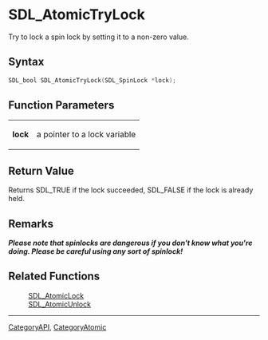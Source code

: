 = SDL_AtomicTryLock =

Try to lock a spin lock by setting it to a non-zero value.

== Syntax ==

<syntaxhighlight lang='c'>
SDL_bool SDL_AtomicTryLock(SDL_SpinLock *lock);
</syntaxhighlight>

== Function Parameters ==

{|
|'''lock'''
|a pointer to a lock variable
|}

== Return Value ==

Returns SDL_TRUE if the lock succeeded, SDL_FALSE if the lock is already
held.



== Remarks ==

'''''Please note that spinlocks are dangerous if you don't know what
you're doing. Please be careful using any sort of spinlock!'''''

== Related Functions ==

:[[SDL_AtomicLock]]
:[[SDL_AtomicUnlock]]

----
[[CategoryAPI]], [[CategoryAtomic]]


